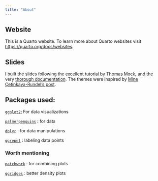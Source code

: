 ```yaml
---
title: "About"
---
```


## Website

This is a Quarto website. To learn more about Quarto websites visit <https://quarto.org/docs/websites>.

## Slides

I built the slides following the [excellent tutorial by Thomas Mock](https://jthomasmock.github.io/quarto-2hr-webinar/), and the very [thorough documentation](https://quarto.org/docs/reference/projects/websites.html). The themes were inspired by [Mine Çetinkaya-Rundel's post](https://mine-cetinkaya-rundel.github.io/quarto-tip-a-day/posts/17-dark-mode/).

## Packages used:

[`ggplot2`:](https://ggplot2.tidyverse.org/) For data visualizations

[`palmerpenguins`](https://allisonhorst.github.io/palmerpenguins/) : for data

[`dplyr`](https://dplyr.tidyverse.org/) : for data manipulations

[`ggrepel`](https://cran.r-project.org/web/packages/ggrepel/vignettes/ggrepel.html) : labeling data points

### Worth mentioning 

[`patchwork`](https://patchwork.data-imaginist.com/) : for combining plots

[`ggridges`](https://cran.r-project.org/web/packages/ggridges/vignettes/introduction.html) : better density plots
